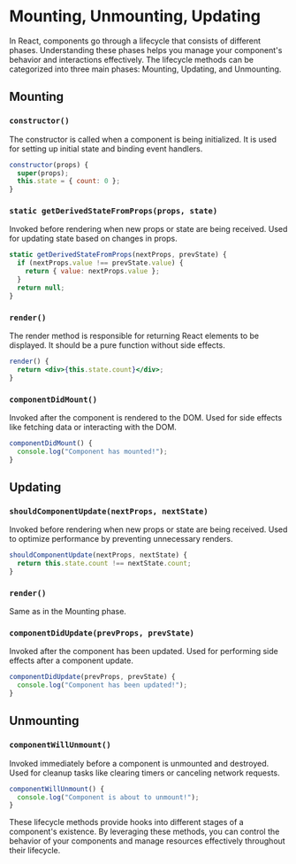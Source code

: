 # Mounting, Unmounting, Updating

In React, components go through a lifecycle that consists of different phases. Understanding these phases helps you manage your component's behavior and interactions effectively. The lifecycle methods can be categorized into three main phases: Mounting, Updating, and Unmounting.

## Mounting

### `constructor()`

The constructor is called when a component is being initialized.
It is used for setting up initial state and binding event handlers.

```jsx
constructor(props) {
  super(props);
  this.state = { count: 0 };
}
```

### `static getDerivedStateFromProps(props, state)`

Invoked before rendering when new props or state are being received.
Used for updating state based on changes in props.

```jsx
static getDerivedStateFromProps(nextProps, prevState) {
  if (nextProps.value !== prevState.value) {
    return { value: nextProps.value };
  }
  return null;
}
```

### `render()`

The render method is responsible for returning React elements to be displayed.
It should be a pure function without side effects.

```jsx
render() {
  return <div>{this.state.count}</div>;
}
```

### `componentDidMount()`

Invoked after the component is rendered to the DOM.
Used for side effects like fetching data or interacting with the DOM.

```jsx
componentDidMount() {
  console.log("Component has mounted!");
}
```

## Updating

### `shouldComponentUpdate(nextProps, nextState)`

Invoked before rendering when new props or state are being received.
Used to optimize performance by preventing unnecessary renders.

```jsx
shouldComponentUpdate(nextProps, nextState) {
  return this.state.count !== nextState.count;
}
```

### `render()`

Same as in the Mounting phase.

### `componentDidUpdate(prevProps, prevState)`

Invoked after the component has been updated.
Used for performing side effects after a component update.

```jsx
componentDidUpdate(prevProps, prevState) {
  console.log("Component has been updated!");
}
```

## Unmounting

### `componentWillUnmount()`

Invoked immediately before a component is unmounted and destroyed.
Used for cleanup tasks like clearing timers or canceling network requests.

```jsx
componentWillUnmount() {
  console.log("Component is about to unmount!");
}
```

These lifecycle methods provide hooks into different stages of a component's existence. By leveraging these methods, you can control the behavior of your components and manage resources effectively throughout their lifecycle.
